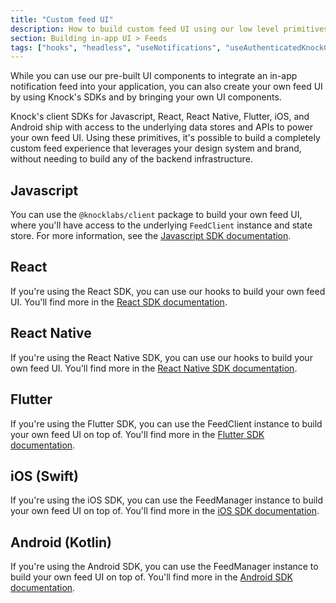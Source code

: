 ```yaml
---
title: "Custom feed UI"
description: How to build custom feed UI using our low level primitives.
section: Building in-app UI > Feeds
tags: ["hooks", "headless", "useNotifications", "useAuthenticatedKnockClient"]
---
```


While you can use our pre-built UI components to integrate an in-app notification feed into your application, you can also create your own feed UI by using Knock's SDKs and by bringing your own UI components.

Knock's client SDKs for Javascript, React, React Native, Flutter, iOS, and Android ship with access to the underlying data stores and APIs to power your own feed UI. Using these primitives, it's possible to build a completely custom feed experience that leverages your design system and brand, without needing to build any of the backend infrastructure.

## Javascript

You can use the `@knocklabs/client` package to build your own feed UI, where you'll have access to the underlying `FeedClient` instance and state store. For more information, see the [Javascript SDK documentation](/in-app-ui/javascript/sdk/reference).

## React

If you're using the React SDK, you can use our hooks to build your own feed UI. You'll find more in the [React SDK documentation](/in-app-ui/react/headless/feed).

## React Native

If you're using the React Native SDK, you can use our hooks to build your own feed UI. You'll find more in the [React Native SDK documentation](/in-app-ui/react-native/headless/feed).

## Flutter

If you're using the Flutter SDK, you can use the FeedClient instance to build your own feed UI on top of. You'll find more in the [Flutter SDK documentation](/in-app-ui/flutter/sdk/reference).

## iOS (Swift)

If you're using the iOS SDK, you can use the FeedManager instance to build your own feed UI on top of. You'll find more in the [iOS SDK documentation](/in-app-ui/ios/sdk/reference).

## Android (Kotlin)

If you're using the Android SDK, you can use the FeedManager instance to build your own feed UI on top of. You'll find more in the [Android SDK documentation](/in-app-ui/android/sdk/reference).

